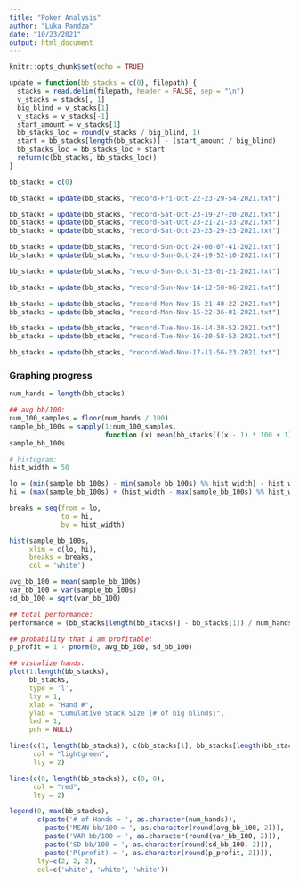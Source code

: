 ```yaml
---
title: "Poker Analysis"
author: "Luka Pandza"
date: "10/23/2021"
output: html_document
---
```


```r
knitr::opts_chunk$set(echo = TRUE)
```

```r
update = function(bb_stacks = c(0), filepath) {
  stacks = read.delim(filepath, header = FALSE, sep = "\n")
  v_stacks = stacks[, 1]
  big_blind = v_stacks[1]
  v_stacks = v_stacks[-1]
  start_amount = v_stacks[1]
  bb_stacks_loc = round(v_stacks / big_blind, 1)
  start = bb_stacks[length(bb_stacks)] - (start_amount / big_blind)
  bb_stacks_loc = bb_stacks_loc + start
  return(c(bb_stacks, bb_stacks_loc))
}
```

```r
bb_stacks = c(0)

bb_stacks = update(bb_stacks, "record-Fri-Oct-22-23-29-54-2021.txt")

bb_stacks = update(bb_stacks, "record-Sat-Oct-23-19-27-20-2021.txt")
bb_stacks = update(bb_stacks, "record-Sat-Oct-23-21-21-33-2021.txt")
bb_stacks = update(bb_stacks, "record-Sat-Oct-23-23-29-23-2021.txt")

bb_stacks = update(bb_stacks, "record-Sun-Oct-24-00-07-41-2021.txt")
bb_stacks = update(bb_stacks, "record-Sun-Oct-24-19-52-10-2021.txt")

bb_stacks = update(bb_stacks, "record-Sun-Oct-31-23-01-21-2021.txt")

bb_stacks = update(bb_stacks, "record-Sun-Nov-14-12-50-06-2021.txt")

bb_stacks = update(bb_stacks, "record-Mon-Nov-15-21-40-22-2021.txt")
bb_stacks = update(bb_stacks, "record-Mon-Nov-15-22-36-01-2021.txt")

bb_stacks = update(bb_stacks, "record-Tue-Nov-16-14-30-52-2021.txt")
bb_stacks = update(bb_stacks, "record-Tue-Nov-16-20-58-53-2021.txt")

bb_stacks = update(bb_stacks, "record-Wed-Nov-17-11-56-23-2021.txt")
```

### Graphing progress
```r

num_hands = length(bb_stacks)

## avg bb/100:
num_100_samples = floor(num_hands / 100)
sample_bb_100s = sapply(1:num_100_samples, 
                        function (x) mean(bb_stacks[((x - 1) * 100 + 1) : (x * 100)]))
sample_bb_100s

# histogram:
hist_width = 50

lo = (min(sample_bb_100s) - min(sample_bb_100s) %% hist_width) - hist_width
hi = (max(sample_bb_100s) + (hist_width - max(sample_bb_100s) %% hist_width)) + hist_width

breaks = seq(from = lo, 
             to = hi, 
             by = hist_width)

hist(sample_bb_100s,
     xlim = c(lo, hi),
     breaks = breaks, 
     col = 'white')

avg_bb_100 = mean(sample_bb_100s)
var_bb_100 = var(sample_bb_100s)
sd_bb_100 = sqrt(var_bb_100)

## total performance:
performance = (bb_stacks[length(bb_stacks)] - bb_stacks[1]) / num_hands * 100

## probability that I am profitable:
p_profit = 1 - pnorm(0, avg_bb_100, sd_bb_100)

## visualize hands:
plot(1:length(bb_stacks), 
     bb_stacks, 
     type = 'l', 
     lty = 1, 
     xlab = "Hand #", 
     ylab = "Cumulative Stack Size [# of big blinds]", 
     lwd = 1, 
     pch = NULL)

lines(c(1, length(bb_stacks)), c(bb_stacks[1], bb_stacks[length(bb_stacks)]), 
      col = "lightgreen", 
      lty = 2)

lines(c(0, length(bb_stacks)), c(0, 0), 
      col = "red", 
      lty = 2)

legend(0, max(bb_stacks), 
       c(paste('# of Hands = ', as.character(num_hands)), 
         paste('MEAN bb/100 = ', as.character(round(avg_bb_100, 2))), 
         paste('VAR bb/100 = ', as.character(round(var_bb_100, 2))), 
         paste('SD bb/100 = ', as.character(round(sd_bb_100, 2))), 
         paste('P(profit) = ', as.character(round(p_profit, 2)))),
       lty=c(2, 2, 2), 
       col=c('white', 'white', 'white'))
```